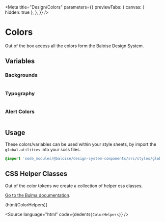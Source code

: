 
<Meta
  title="Design/Colors"
  parameters={{
    previewTabs: {
      canvas: { hidden: true },
    },
  }}
/>

# Colors

Out of the box access all the colors form the Baloise Design System.

## Variables

### Backgrounds

<bal-doc-app>
  <div class="columns">
    <bal-doc-color background class="column is-one-third" color="white" subject="White" scss-vars="$white" description="Default Background"></bal-doc-color>
    <bal-doc-color background class="column is-one-third" color="blue" subject="Blue" scss-vars="$blue" description="Brand Color" inverted></bal-doc-color>
    <bal-doc-color background class="column is-one-third" color="blue-light" subject="Blue Light" scss-vars="$blue-0" description="Hint Background"></bal-doc-color>
  </div>
</bal-doc-app>

### Typography

<bal-doc-app>
  <div class="columns">
    <bal-doc-color class="column is-one-third" color="white" subject="White" scss-vars="$white" description="Default Background"></bal-doc-color>
    <bal-doc-color class="column is-one-third" color="blue" subject="Blue" scss-vars="$blue" description="Brand Color" inverted></bal-doc-color>
    <bal-doc-color
      class="column is-one-third"
      color="blue-light-text"
      subject="Blue Light Text"
      scss-vars="$text-light"
      description="Subtitles and hint messages"
      inverted
    ></bal-doc-color>
  </div>
</bal-doc-app>

### Alert Colors

<bal-doc-app>
  <div class="columns">
    <bal-doc-color color="primary" subject="Primary" scss-vars="$primary, $cyan" background inverted class="column is-one-third"></bal-doc-color>
    <bal-doc-color color="info" subject="Info" scss-vars="$info, $blue" background inverted class="column is-one-third"></bal-doc-color>
    <bal-doc-color color="success" subject="Success" scss-vars="$success" background inverted class="column is-one-third"></bal-doc-color>
  </div>
  <div class="columns">
    <bal-doc-color color="warning" subject="Warning" scss-vars="$warning" background inverted class="column is-one-third"></bal-doc-color>
    <bal-doc-color color="danger" subject="Danger" scss-vars="$danger" background inverted class="column is-one-third"></bal-doc-color>
  </div>
</bal-doc-app>

## Usage

These colors/variables can be used within your style sheets, by import the `global.utilities` into your scss files.

```scss
@import 'node_modules/@baloise/design-system-components/src/styles/global.utilities';
```

## CSS Helper Classes

Out of the color tokens we create a collection of helper css classes.

[Go to the Bulma documentation](https://bulma.io/documentation/modifiers/color-helpers/).


<Canvas withSource="none">
  <bal-doc-app>{html(ColorHelpers)}</bal-doc-app>
</Canvas>

<Source
  language="html"
  code={dedent`
     ${ColorHelpers}
  `}
/>
